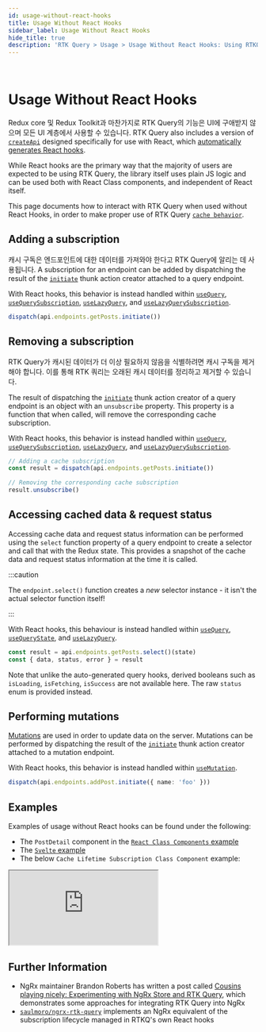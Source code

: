 ```yaml
---
id: usage-without-react-hooks
title: Usage Without React Hooks
sidebar_label: Usage Without React Hooks
hide_title: true
description: 'RTK Query > Usage > Usage Without React Hooks: Using RTKQ with other UI frameworks'
---
```


&nbsp;

# Usage Without React Hooks

Redux core 및 Redux Toolkit과 마찬가지로 RTK Query의 기능은 UI에 구애받지 않으며 모든 UI 계층에서 사용할 수 있습니다. RTK Query also includes a version of [`createApi`](../api/createApi.mdx) designed specifically for use with React, which [automatically generates React hooks](../api/created-api/hooks.mdx).

While React hooks are the primary way that the majority of users are expected to be using RTK Query, the library itself uses plain JS logic and can be used both with React Class components, and independent of React itself.

This page documents how to interact with RTK Query when used without React Hooks, in order to make proper use of RTK Query [`cache behavior`](./cache-behavior).

## Adding a subscription

캐시 구독은 엔드포인트에 대한 데이터를 가져와야 한다고 RTK Query에 알리는 데 사용됩니다. A subscription for an endpoint can be added by dispatching the result of the [`initiate`](../api/created-api/endpoints.mdx#initiate) thunk action creator attached to a query endpoint.

With React hooks, this behavior is instead handled within [`useQuery`](../api/created-api/hooks.mdx#usequery), [`useQuerySubscription`](../api/created-api/hooks.mdx#usequerysubscription), [`useLazyQuery`](../api/created-api/hooks.mdx#uselazyquery), and [`useLazyQuerySubscription`](../api/created-api/hooks.mdx#uselazyquerysubscription).

```ts title="Subscribing to cached data" no-transpile
dispatch(api.endpoints.getPosts.initiate())
```

## Removing a subscription

RTK Query가 캐시된 데이터가 더 이상 필요하지 않음을 식별하려면 캐시 구독을 제거해야 합니다. 이를 통해 RTK 쿼리는 오래된 캐시 데이터를 정리하고 제거할 수 있습니다.

The result of dispatching the [`initiate`](../api/created-api/endpoints.mdx#initiate) thunk action creator of a query endpoint is an object with an `unsubscribe` property. This property is a function that when called, will remove the corresponding cache subscription.

With React hooks, this behavior is instead handled within [`useQuery`](../api/created-api/hooks.mdx#usequery), [`useQuerySubscription`](../api/created-api/hooks.mdx#usequerysubscription), [`useLazyQuery`](../api/created-api/hooks.mdx#uselazyquery), and [`useLazyQuerySubscription`](../api/created-api/hooks.mdx#uselazyquerysubscription).

```ts title="Unsubscribing from cached data" no-transpile
// Adding a cache subscription
const result = dispatch(api.endpoints.getPosts.initiate())

// Removing the corresponding cache subscription
result.unsubscribe()
```

## Accessing cached data & request status

Accessing cache data and request status information can be performed using the `select` function property of a query endpoint to create a selector and call that with the Redux state. This provides a snapshot of the cache data and request status information at the time it is called.

:::caution

The `endpoint.select()` function creates a _new_ selector instance - it isn't the actual selector function itself!

:::

With React hooks, this behaviour is instead handled within [`useQuery`](../api/created-api/hooks.mdx#usequery), [`useQueryState`](../api/created-api/hooks.mdx#usequerystate), and [`useLazyQuery`](../api/created-api/hooks.mdx#uselazyquery).

```ts title="Accessing cached data & request status" no-transpile
const result = api.endpoints.getPosts.select()(state)
const { data, status, error } = result
```

Note that unlike the auto-generated query hooks, derived booleans such as `isLoading`, `isFetching`, `isSuccess` are not available here. The raw `status` enum is provided instead.

## Performing mutations

[Mutations](./mutations.mdx) are used in order to update data on the server. Mutations can be performed by dispatching the result of the [`initiate`](../api/created-api/endpoints.mdx#initiate) thunk action creator attached to a mutation endpoint.

With React hooks, this behavior is instead handled within [`useMutation`](../api/created-api/hooks.mdx#usemutation).

```ts title="Triggering a mutation endpoint" no-transpile
dispatch(api.endpoints.addPost.initiate({ name: 'foo' }))
```

## Examples

Examples of usage without React hooks can be found under the following:

- The `PostDetail` component in the [`React Class Components` example](./examples.mdx#react-class-components)
- The [`Svelte` example](./examples.mdx#svelte)
- The below `Cache Lifetime Subscription Class Component` example:

<iframe
  src="https://codesandbox.io/embed/rtk-query-cache-lifetime-subscription-class-component-example-38mgd?fontsize=12&runonclick=1&hidenavigation=1&module=%2Fsrc%2Fcomponents%2FUsersList.tsx&theme=dark&runonclick=1"
  style={{
    width: '100%',
    height: '800px',
    border: 0,
    borderRadius: '4px',
    overflow: 'hidden',
  }}
  title="RTK Query Cache Lietime Subscription Class Component Example"
  allow="geolocation; microphone; camera; midi; vr; accelerometer; gyroscope; payment; ambient-light-sensor; encrypted-media; usb"
  sandbox="allow-modals allow-forms allow-popups allow-scripts allow-same-origin"
></iframe>

## Further Information

- NgRx maintainer Brandon Roberts has written a post called [Cousins playing nicely: Experimenting with NgRx Store and RTK Query](https://dev.to/brandontroberts/cousins-playing-nicely-experimenting-with-ngrx-store-and-rtk-query-25f4), which demonstrates some approaches for integrating RTK Query into NgRx
- [`saulmoro/ngrx-rtk-query`](https://github.com/SaulMoro/ngrx-rtk-query) implements an NgRx equivalent of the subscription lifecycle managed in RTKQ's own React hooks
